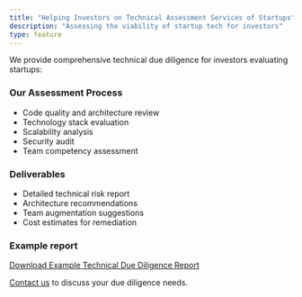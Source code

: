 ```yaml
---
title: "Helping Investors on Technical Assessment Services of Startups"
description: "Assessing the viability of startup tech for investors"
type: feature
---
```



We provide comprehensive technical due diligence for investors evaluating startups:

### Our Assessment Process
- Code quality and architecture review
- Technology stack evaluation
- Scalability analysis
- Security audit
- Team competency assessment

### Deliverables
- Detailed technical risk report
- Architecture recommendations
- Team augmentation suggestions
- Cost estimates for remediation

### Example report

[Download Example Technical Due Diligence Report](/Example_Technical_Due_Diligence_Report.pdf)


[Contact us](/contact) to discuss your due diligence needs.

